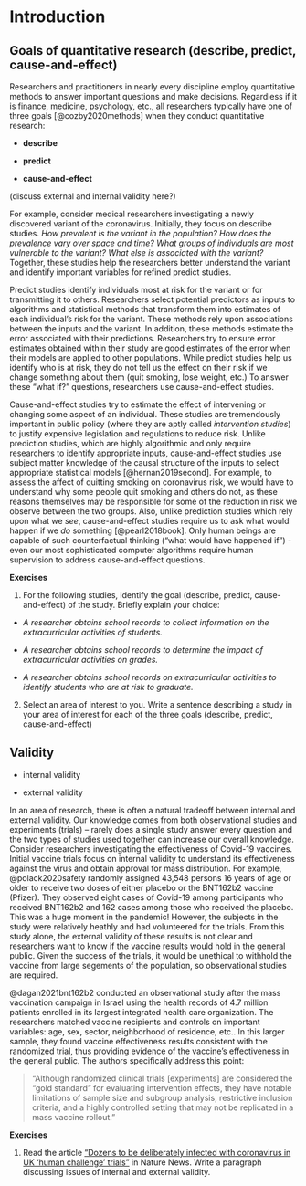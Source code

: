 # Introduction {#introduction}

## Goals of quantitative research (describe, predict, cause-and-effect)

Researchers and practitioners in nearly every discipline employ quantitative methods to answer important questions and make decisions.  Regardless if it is finance, medicine, psychology, etc., all researchers typically have one of three goals [@cozby2020methods] when they conduct quantitative research:

* **describe**

* **predict** 

* **cause-and-effect**

(discuss external and internal validity here?)

For example, consider medical researchers investigating a newly discovered variant of the coronavirus.  Initially, they focus on describe studies.  *How prevalent is the variant in the population? How does the prevalence vary over space and time? What groups of individuals are most vulnerable to the variant? What else is associated with the variant?*   Together, these studies help the researchers better understand the variant and identify important variables for refined predict studies.  

Predict studies identify individuals most at risk for the variant or for transmitting it to others. Researchers select potential predictors as inputs to algorithms and statistical methods that transform them into estimates of each individual's risk for the variant.  These methods rely upon associations between the inputs and the variant.  In addition, these methods estimate the error associated with their predictions. Researchers try to ensure error estimates obtained within their study are good estimates of the error when their models are applied to other populations.  While predict studies help us identify who is at risk, they do not tell us the effect on their risk if we change something about them (quit smoking, lose weight, etc.)  To answer these "what if?" questions, researchers use cause-and-effect studies.

Cause-and-effect studies try to estimate the effect of intervening or changing some aspect of an individual.  These studies are tremendously important in public policy (where they are aptly called *intervention studies*) to justify expensive legislation and regulations to reduce risk.  Unlike prediction studies, which are highly algorithmic and only require researchers to identify appropriate inputs, cause-and-effect studies use subject matter knowledge of the causal structure of the inputs to select appropriate statistical models [@hernan2019second].  For example, to assess the affect of quitting smoking on coronavirus risk, we would have to understand why some people quit smoking and others do not, as these reasons themselves may be responsible for some of the reduction in risk we observe between the two groups. Also, unlike prediction studies which rely upon what we *see*, cause-and-effect studies require us to ask what would happen if we *do* something [@pearl2018book].  Only human beings are capable of such counterfactual thinking ("what would have happened if") - even our most sophisticated computer algorithms require human supervision to address cause-and-effect questions.

**Exercises**

1. For the following studies, identify the goal (describe, predict, cause-and-effect) of the study.  Briefly explain your choice:

* *A researcher obtains school records to collect information on the extracurricular activities of students.*

* *A researcher obtains school records to determine the impact of extracurricular activities on grades.*

* *A researcher obtains school records on extracurricular activities to identify students who are at risk to graduate.*

2.  Select an area of interest to you.  Write a sentence describing a study in your area of interest for each of the three goals (describe, predict, cause-and-effect)

## Validity

* internal validity

* external validity

In an area of research, there is often a natural tradeoff between internal and external validity.  Our knowledge comes from both observational studies and experiments (trials) -- rarely does a single study answer every question and the two types of studies used together can increase our overall knowledge. Consider researchers investigating the effectiveness of Covid-19 vaccines.  Initial vaccine trials focus on internal validity to understand its effectiveness against the virus and obtain approval for mass distribution.  For example, @polack2020safety randomly assigned 43,548 persons 16 years of age or older to receive two doses of either placebo or the BNT162b2 vaccine (Pfizer).  They observed eight cases of Covid-19 among participants who received BNT162b2 and 162 cases among those who received the placebo.  This was a huge moment in the pandemic! However, the subjects in the study were relatively heathly and had volunteered for the trials.  From this study alone, the external validity of these results is not clear and researchers want to know if the vaccine results would hold in the general public.  Given the success of the trials, it would be unethical to withhold the vaccine from large segements of the population, so observational studies are required.

@dagan2021bnt162b2 conducted an observational study after the mass vaccination campaign in Israel using the health records of 4.7 million patients enrolled in its largest integrated health care organization.  The researchers matched vaccine recipients and controls on important variables: age, sex, sector, neighborhood of residence, etc.. In this larger sample, they found vaccine effectiveness results consistent with the randomized trial, thus providing evidence of the vaccine's effectiveness in the general public.  The authors specifically address this point:  

> "Although randomized clinical trials [experiments] are considered the “gold standard” for evaluating intervention effects, they have notable limitations of sample size and subgroup analysis, restrictive inclusion criteria, and a highly controlled setting that may not be replicated in a mass vaccine rollout." 

**Exercises**

1. Read the article ["Dozens to be deliberately infected with coronavirus in UK ‘human challenge’ trials"](https://www.nature.com/articles/d41586-020-02821-4) in Nature News. Write a paragraph discussing issues of internal and external validity.

